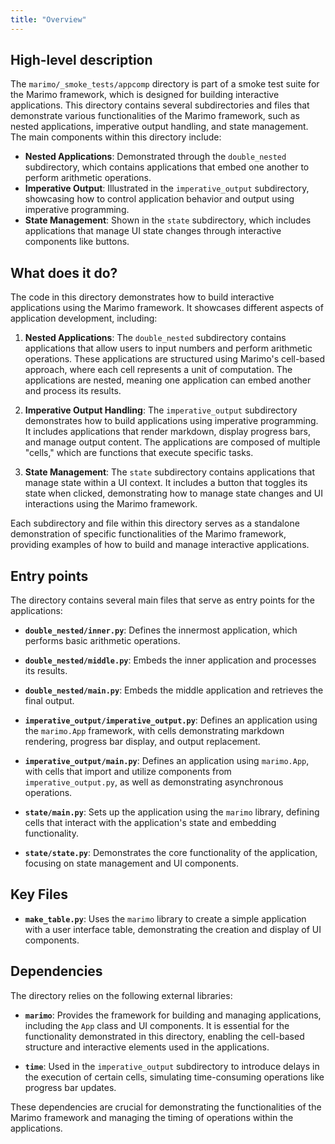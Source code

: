 ```yaml
---
title: "Overview"
---
```


## High-level description

The `marimo/_smoke_tests/appcomp` directory is part of a smoke test suite for the Marimo framework, which is designed for building interactive applications. This directory contains several subdirectories and files that demonstrate various functionalities of the Marimo framework, such as nested applications, imperative output handling, and state management. The main components within this directory include:

- **Nested Applications**: Demonstrated through the `double_nested` subdirectory, which contains applications that embed one another to perform arithmetic operations.
- **Imperative Output**: Illustrated in the `imperative_output` subdirectory, showcasing how to control application behavior and output using imperative programming.
- **State Management**: Shown in the `state` subdirectory, which includes applications that manage UI state changes through interactive components like buttons.

## What does it do?

The code in this directory demonstrates how to build interactive applications using the Marimo framework. It showcases different aspects of application development, including:

1. **Nested Applications**: The `double_nested` subdirectory contains applications that allow users to input numbers and perform arithmetic operations. These applications are structured using Marimo's cell-based approach, where each cell represents a unit of computation. The applications are nested, meaning one application can embed another and process its results.

2. **Imperative Output Handling**: The `imperative_output` subdirectory demonstrates how to build applications using imperative programming. It includes applications that render markdown, display progress bars, and manage output content. The applications are composed of multiple "cells," which are functions that execute specific tasks.

3. **State Management**: The `state` subdirectory contains applications that manage state within a UI context. It includes a button that toggles its state when clicked, demonstrating how to manage state changes and UI interactions using the Marimo framework.

Each subdirectory and file within this directory serves as a standalone demonstration of specific functionalities of the Marimo framework, providing examples of how to build and manage interactive applications.

## Entry points

The directory contains several main files that serve as entry points for the applications:

- **`double_nested/inner.py`**: Defines the innermost application, which performs basic arithmetic operations.
- **`double_nested/middle.py`**: Embeds the inner application and processes its results.
- **`double_nested/main.py`**: Embeds the middle application and retrieves the final output.

- **`imperative_output/imperative_output.py`**: Defines an application using the `marimo.App` framework, with cells demonstrating markdown rendering, progress bar display, and output replacement.
- **`imperative_output/main.py`**: Defines an application using `marimo.App`, with cells that import and utilize components from `imperative_output.py`, as well as demonstrating asynchronous operations.

- **`state/main.py`**: Sets up the application using the `marimo` library, defining cells that interact with the application's state and embedding functionality.
- **`state/state.py`**: Demonstrates the core functionality of the application, focusing on state management and UI components.

## Key Files

- **`make_table.py`**: Uses the `marimo` library to create a simple application with a user interface table, demonstrating the creation and display of UI components.

## Dependencies

The directory relies on the following external libraries:

- **`marimo`**: Provides the framework for building and managing applications, including the `App` class and UI components. It is essential for the functionality demonstrated in this directory, enabling the cell-based structure and interactive elements used in the applications.

- **`time`**: Used in the `imperative_output` subdirectory to introduce delays in the execution of certain cells, simulating time-consuming operations like progress bar updates.

These dependencies are crucial for demonstrating the functionalities of the Marimo framework and managing the timing of operations within the applications.